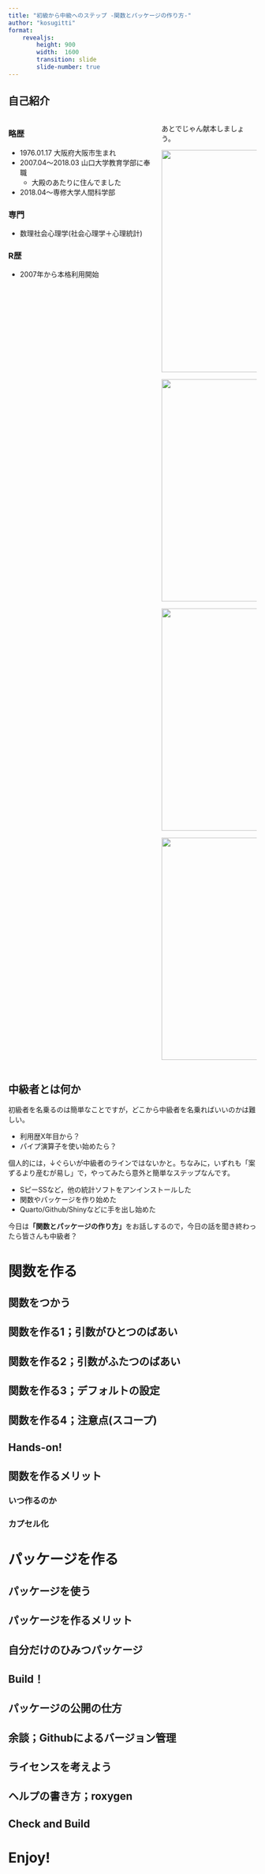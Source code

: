 ```yaml
---
title: "初級から中級へのステップ -関数とパッケージの作り方-"
author: "kosugitti"
format: 
    revealjs:
        height: 900
        width:  1600
        transition: slide
        slide-number: true
---
```


## 自己紹介

:::: {.columns}

::: {.column width="60%"}

### 略歴

- 1976.01.17 大阪府大阪市生まれ
- 2007.04～2018.03 山口大学教育学部に奉職
    + 大殿のあたりに住んでました
- 2018.04〜専修大学人間科学部

### 専門

- 数理社会心理学(社会心理学＋心理統計)

### R歴

- 2007年から本格利用開始
:::

::: {.column width="40%"}
あとでじゃん献本しましょう。

:::{.r-stack}
![](kosBlack.jpg){.fragment width="450"}

![](RUMS1.jpg){.fragment width="450"}

![](RUMS2.jpg){.fragment width="450"}

![](SimBook.jpg){.fragment width="450"}
:::

:::

::::




## 中級者とは何か

初級者を名乗るのは簡単なことですが，どこから中級者を名乗ればいいのかは難しい。

+ 利用歴X年目から？
+ パイプ演算子を使い始めたら？

個人的には，↓ぐらいが中級者のラインではないかと。ちなみに，いずれも「案ずるより産むが易し」で，やってみたら意外と簡単なステップなんです。

+ SピーSSなど，他の統計ソフトをアンインストールした
+ 関数やパッケージを作り始めた
+ Quarto/Github/Shinyなどに手を出し始めた

今日は**「関数とパッケージの作り方」**をお話しするので，今日の話を聞き終わったら皆さんも中級者？

# 関数を作る

## 関数をつかう
## 関数を作る1；引数がひとつのばあい
## 関数を作る2；引数がふたつのばあい
## 関数を作る3；デフォルトの設定
## 関数を作る4；注意点(スコープ)
## Hands-on!
## 関数を作るメリット
### いつ作るのか
### カプセル化

# パッケージを作る

## パッケージを使う
## パッケージを作るメリット
## 自分だけのひみつパッケージ
## Build！
## パッケージの公開の仕方
## 余談；Githubによるバージョン管理
## ライセンスを考えよう
## ヘルプの書き方；roxygen
## Check and Build

# Enjoy!